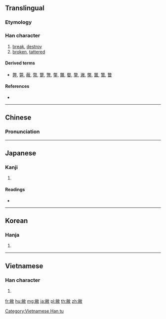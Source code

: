 ==Translingual==

===Etymology===
{{Han compound|㡀|攴|c1=p|c2=s|ls=psc}}

===Han character===
{{Han char|rn=66|rad=攴|as=08|sn=12|four=98240|canj=FBOK|ids=⿰㡀攵}}

# [[break]], [[destroy]]
# [[broken]], [[tattered]]

====Derived terms====
* [[弊]], [[斃]], [[蔽]], [[幣]], [[蹩]], [[彆]], [[鐅]], [[鼈]], [[嫳]], [[撆]], [[潎]], [[獘]], [[鄨]], [[鷩]], [[瞥]]

====References====
* {{Han ref|kx=0472.110|dkj=13245|dj=0824.190|hdz=21461.040|uh=655D|ud=25949|bh=B1CD|bd=45517}}

----

==Chinese==
{{zh-forms}}

===Pronunciation===
{{zh-pron
|m=bì
|c=bai6
|mc=y
|oc=y
|ma=
|cat=v,a
}}

----

==Japanese==

===Kanji===
{{ja-kanji|grade=|rs=攴08}}

# {{defn|lang=ja|sort=攴08}}

====Readings====
* {{ja-readings|goon=[[べ]] (be)|kanon=[[へい]] (hei)|kun=[[やぶれる]] (yabureru)}}

----

==Korean==

===Hanja===
{{ko-hanja|hangeul=폐|eumhun=|rv=pye|mr=p'ye|y=phyey}}

# {{defn|lang=ko|sort=攴08}}

----

==Vietnamese==

===Han character===
{{vi-readings|rs=攴08|hanviet=tệ}}

# {{defn|lang=vi|sort=攴08}}

[[Category:Vietnamese Han tu]]

[[fr:敝]]
[[hu:敝]]
[[mg:敝]]
[[ja:敝]]
[[pl:敝]]
[[th:敝]]
[[zh:敝]]